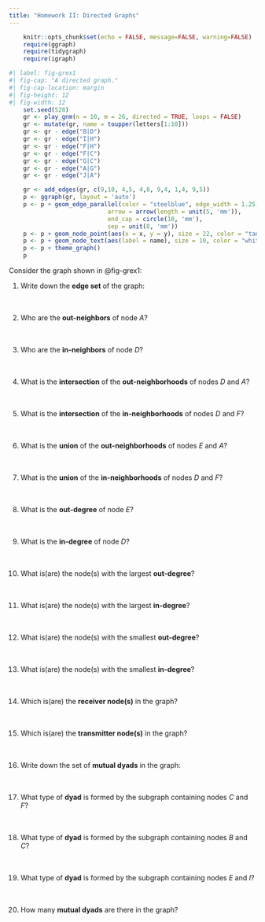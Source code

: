```yaml
---
title: "Homework II: Directed Graphs"
---
```


```r
    knitr::opts_chunk$set(echo = FALSE, message=FALSE, warning=FALSE)
    require(ggraph)
    require(tidygraph)
    require(igraph)
```

```r
#| label: fig-grex1
#| fig-cap: "A directed graph."
#| fig-cap-location: margin   
#| fig-height: 12
#| fig-width: 12
    set.seed(528)
    gr <- play_gnm(n = 10, m = 26, directed = TRUE, loops = FALSE)
    gr <- mutate(gr, name = toupper(letters[1:10]))
    gr <- gr - edge("B|D")
    gr <- gr - edge("I|H")
    gr <- gr - edge("F|H")
    gr <- gr - edge("F|C")
    gr <- gr - edge("G|C")
    gr <- gr - edge("A|G")
    gr <- gr - edge("J|A")

    gr <- add_edges(gr, c(9,10, 4,5, 4,8, 9,4, 1,4, 9,5))
    p <- ggraph(gr, layout = 'auto') 
    p <- p + geom_edge_parallel(color = "steelblue", edge_width = 1.25,
                            arrow = arrow(length = unit(5, 'mm')),
                            end_cap = circle(10, 'mm'), 
                            sep = unit(8, 'mm'))    
    p <- p + geom_node_point(aes(x = x, y = y), size = 22, color = "tan2") 
    p <- p + geom_node_text(aes(label = name), size = 10, color = "white")
    p <- p + theme_graph()
    p
```



Consider the graph shown in @fig-grex1:

1. Write down the **edge set** of the graph:
<br>
<br>
<br>

1. Who are the **out-neighbors** of node *A*?
<br>
<br>
<br>

1. Who are the **in-neighbors** of node *D*?
<br>
<br>
<br>

1. What is the **intersection** of the **out-neighborhoods** of nodes *D* and *A*?
<br>
<br>
<br>

1. What is the **intersection** of the **in-neighborhoods** of nodes *D* and *F*?
<br>
<br>
<br>

1. What is the **union** of the **out-neighborhoods** of nodes *E* and *A*?
<br>
<br>
<br>

1. What is the **union** of the **in-neighborhoods** of nodes *D* and *F*?
<br>
<br>
<br>

1. What is the **out-degree** of node *E*?
<br>
<br>
<br>

1. What is the **in-degree** of node *D*?
<br>
<br>
<br>

1. What is(are) the node(s) with the largest **out-degree**?
<br>
<br>
<br>

1. What is(are) the node(s) with the largest **in-degree**?
<br>
<br>
<br>

1. What is(are) the node(s) with the smallest **out-degree**?
<br>
<br>
<br>

1. What is(are) the node(s) with the smallest **in-degree**?
<br>
<br>
<br>


1. Which is(are) the **receiver node(s)** in the graph?
<br>
<br>
<br>

1. Which is(are) the **transmitter node(s)** in the graph?
<br>
<br>
<br>

1. Write down the set of **mutual dyads** in the graph:
<br>
<br>
<br>

1. What type of **dyad** is formed by the subgraph containing nodes *C* and *F*?
<br>
<br>
<br>

1. What type of **dyad** is formed by the subgraph containing nodes *B* and *C*?
<br>
<br>
<br>

1. What type of **dyad** is formed by the subgraph containing nodes *E* and *I*?
<br>
<br>
<br>

1. How many **mutual dyads** are there in the graph?
<br>
<br>
<br>


